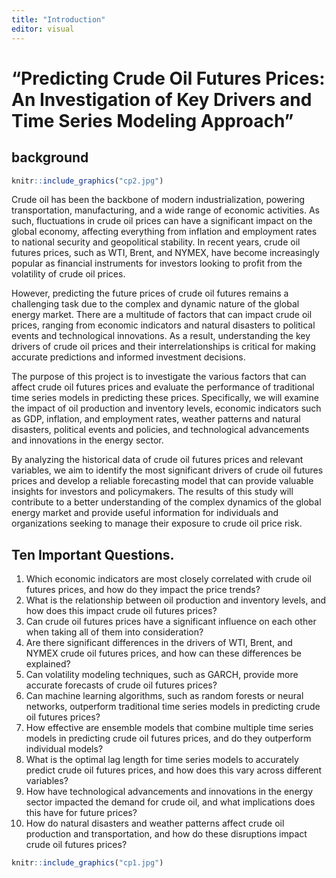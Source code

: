 ```yaml
---
title: "Introduction"
editor: visual
---
```


# **"Predicting Crude Oil Futures Prices: An Investigation of Key Drivers and Time Series Modeling Approach"**

## background

```r
knitr::include_graphics("cp2.jpg")

```

Crude oil has been the backbone of modern industrialization, powering transportation, manufacturing, and a wide range of economic activities. As such, fluctuations in crude oil prices can have a significant impact on the global economy, affecting everything from inflation and employment rates to national security and geopolitical stability. In recent years, crude oil futures prices, such as WTI, Brent, and NYMEX, have become increasingly popular as financial instruments for investors looking to profit from the volatility of crude oil prices.

However, predicting the future prices of crude oil futures remains a challenging task due to the complex and dynamic nature of the global energy market. There are a multitude of factors that can impact crude oil prices, ranging from economic indicators and natural disasters to political events and technological innovations. As a result, understanding the key drivers of crude oil prices and their interrelationships is critical for making accurate predictions and informed investment decisions.

The purpose of this project is to investigate the various factors that can affect crude oil futures prices and evaluate the performance of traditional time series models in predicting these prices. Specifically, we will examine the impact of oil production and inventory levels, economic indicators such as GDP, inflation, and employment rates, weather patterns and natural disasters, political events and policies, and technological advancements and innovations in the energy sector.

By analyzing the historical data of crude oil futures prices and relevant variables, we aim to identify the most significant drivers of crude oil futures prices and develop a reliable forecasting model that can provide valuable insights for investors and policymakers. The results of this study will contribute to a better understanding of the complex dynamics of the global energy market and provide useful information for individuals and organizations seeking to manage their exposure to crude oil price risk.

## Ten Important Questions.

1.  Which economic indicators are most closely correlated with crude oil futures prices, and how do they impact the price trends?
2.  What is the relationship between oil production and inventory levels, and how does this impact crude oil futures prices?
3.  Can crude oil futures prices have a significant influence on each other when taking all of them into consideration?
4.  Are there significant differences in the drivers of WTI, Brent, and NYMEX crude oil futures prices, and how can these differences be explained?
5.  Can volatility modeling techniques, such as GARCH, provide more accurate forecasts of crude oil futures prices?
6.  Can machine learning algorithms, such as random forests or neural networks, outperform traditional time series models in predicting crude oil futures prices?
7.  How effective are ensemble models that combine multiple time series models in predicting crude oil futures prices, and do they outperform individual models?
8.  What is the optimal lag length for time series models to accurately predict crude oil futures prices, and how does this vary across different variables?\
9.  How have technological advancements and innovations in the energy sector impacted the demand for crude oil, and what implications does this have for future prices?
10. How do natural disasters and weather patterns affect crude oil production and transportation, and how do these disruptions impact crude oil futures prices?

```r
knitr::include_graphics("cp1.jpg")

```
